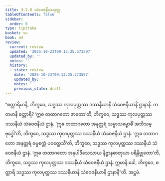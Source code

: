 ```yaml
---
title: 3.2.8 သံဝေဇနီယသုတ္တ
tableOfContents: false
sidebar:
  order: 8
type: tipitaka
basket: su
book: a4
review:
  current: review
  updated: '2025-10-23T09:13:25.573597'
  updated_by: ''
  notes: ''
  history:
  - state: review
    date: '2025-10-23T09:13:25.573597'
    updated_by: ''
    notes: ''
    previous_state: draft
---
```



<ReviewStatus review={frontmatter.review} showDetails={true} />

<HypothesisAnnotation frontmatter={frontmatter} />

<DynamicBreadcrumb />

<Division number="118" book="a4" e="ch" v="15" p="435">

<Paragraph number="774" book="a4">
“စတ္တာရိမာနိ, ဘိက္ခဝေ, သဒ္ဓဿ ကုလပုတ္တဿ ဒဿနီယာနိ သံဝေဇနီယာနိ ဌာနာနိ. ကတမာနိ စတ္တာရိ? ‘ဣဓ တထာဂတော ဇာတော’တိ, ဘိက္ခဝေ, သဒ္ဓဿ ကုလပုတ္တဿ ဒဿနီယံ သံဝေဇနီယံ ဌာနံ. ‘ဣဓ တထာဂတော အနုတ္တရံ သမ္မာသမ္ဗောဓိံ အဘိသမ္ဗုဒ္ဓေါ’တိ, ဘိက္ခဝေ, သဒ္ဓဿ ကုလပုတ္တဿ ဒဿနီယံ သံဝေဇနီယံ ဌာနံ. ‘ဣဓ တထာဂတော အနုတ္တရံ ဓမ္မစက္ကံ ပဝတ္တေသီ’တိ, ဘိက္ခဝေ, သဒ္ဓဿ ကုလပုတ္တဿ ဒဿနီယံ သံဝေဇနီယံ ဌာနံ. ‘ဣဓ တထာဂတော အနုပါဒိသေသာယ နိဗ္ဗာနဓာတုယာ ပရိနိဗ္ဗုတော’တိ, ဘိက္ခဝေ, သဒ္ဓဿ ကုလပုတ္တဿ ဒဿနီယံ သံဝေဇနီယံ ဌာနံ. ဣမာနိ ခေါ, ဘိက္ခဝေ, စတ္တာရိ သဒ္ဓဿ ကုလပုတ္တဿ ဒဿနီယာနိ သံဝေဇနီယာနိ ဌာနာနီ”တိ.

</Paragraph>
</Division>

<Paragraph number="775" type="center" book="a4">
အဋ္ဌမံ.
</Paragraph>